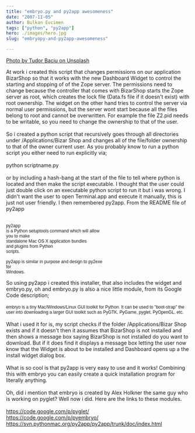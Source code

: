 ```yaml
---
title: "embryo.py and py2app awesomeness"
date: "2007-11-05"
author: Bulkan Evcimen
tags: ["python", "py2app"]
hero: ./images/hero.jpg
slug: "embryopy-and-py2app-awesomeness"

---
```


[Photo by Tudor Baciu on Unsplash](https://unsplash.com/photos/he8ZQ56DrdY)

At work i created this script that changes permissions on our application BizarShop so that it works with the new Dashboard Widget to control the starting and stopping of of the Zope server. The permissions need to change because the controller that comes with BizarShop starts the Zope server as root, which creates the lock file (Data.fs file if it doesn't exist) with root ownership. The widget on the other hand tries to control the server via normal user permissions, but the server wont start because all the files belong to root and cannot be overwritten. For example the file Z2.pid needs to be writable, so you need to change the ownership to that of the user.<br /><br />So i created a python script that recursively goes through all directories under /Applications/Bizar Shop and changes all of the file/folder ownership to that of the owner current user. As you probably know to run a python script you either need to run explicitly via;<br /><br />python scriptname.py<br /><br />or by including a hash-bang at the start of the file to tell where python is located and then make the script executable. I thought that the user could just double click on an executable python script to run it but i was wrong.  I didn't want the user to open Terminal.app and execute it manually, this is just not user friendly. I then remembered py2app.  From the README file of py2app<br /><br /><pre><span style=";font-family:arial;font-size:85%;"  >py2app is a Python setuptools command which will allow<br />you to make standalone Mac OS X application bundles<br />and plugins from Python scripts.<br /><br />py2app is similar in purpose and design to py2exe for<br />Windows.</span><br /></pre>So using py2app i created this installer, that also includes the widget and embryo.py, oh and embryo.py is also a nice little module, from its Google Code description;<br /><br /><span style=";font-family:arial;font-size:85%;"  >embryo is a tiny Mac/Windows/Linux GUI toolkit for Python. It can be used to "boot-strap" the user into downloading a larger GUI toolkit such as PyGTK, PyGame, pyglet, PyOpenGL, etc.</span><br /><br />What i used it for is, my script checks if the folder /Applications/Bizar Shop exists and if it doesn't then it assumes that BizarShop is not installed and then shows a  message box saying BizarShop is not installed do you want to download.  But if it does find it displays a message box letting the user now know that the Widget is about to be installed and Dashboard opens up  a the install widget dialog box.<br /><br />What is so cool is that py2app is very easy to use  and it works! Combining this with embryo you can easily create a quick installation program for literally anything.<br /><br />Oh, did i mention that embryo is created by Alex Holkner  the same guy  who is working on pyglet? Well now i did. Here are the links to these modules.<br /><br /><a href="https://code.google.com/p/pyglet/">https://code.google.com/p/pyglet/</a><br /><a href="https://code.google.com/p/pyembryo/">https://code.google.com/p/pyembryo/</a><br /><a href="https://svn.pythonmac.org/py2app/py2app/trunk/doc/index.html">https://svn.pythonmac.org/py2app/py2app/trunk/doc/index.html</a>
<br /><br />
